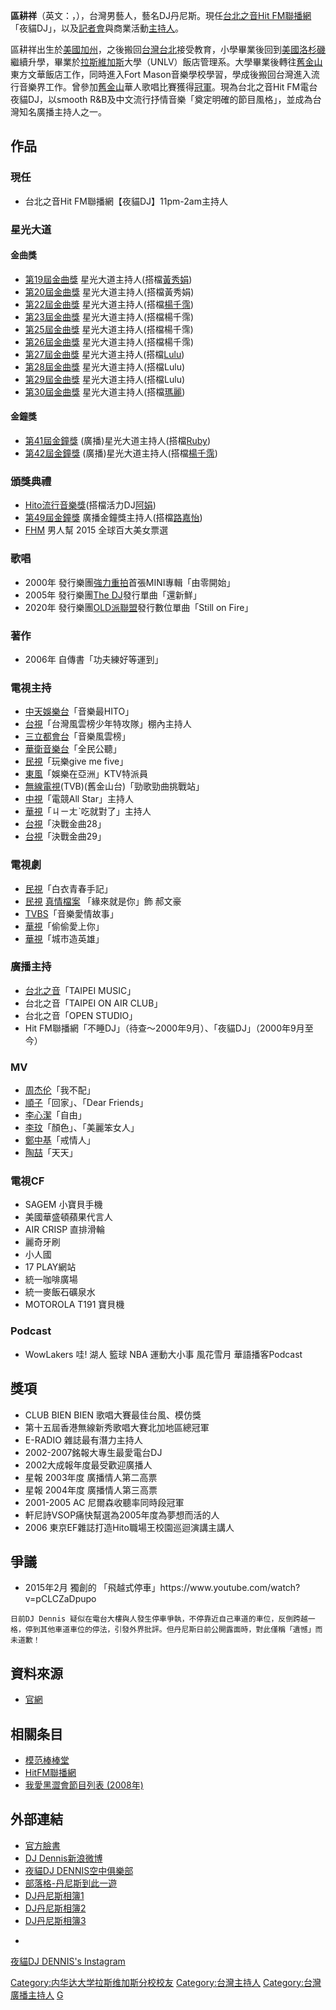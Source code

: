 {{藝人
| 姓名 = Dennis
| 類型 = 男藝人
| 圖片 = Dennis Au 20121109.jpg
| 圖片尺寸 = 260px
| 圖片簡介 = 穿著PoWoW T恤的DJ Dennis
| 原名 = 區耕祥
| 羅馬拼音 = 
| 英文名 = Dennis Au
| 綽號 = D Man、Rodman、D Man Dennis
| 國籍 = {{USA}}
| 籍貫 =
| 出生日期 = {{Birth_date_and_age|1975|7|6}}
| 出生地點 = {{USA}}[[洛杉磯|洛杉磯]]
| 生肖 = 
| 職業 = [[電臺廣播|電臺廣播]][[DJ|DJ]]、[[主持人|主持人]]
| 語言 = [[英語|英語]]、[[華語|華語]]、[[粵語|粵語]]
| 專長 = 
| 三圍 = 
| 血型 =
| 體重 = 
| 教育程度 = [[美國|美國]][[內華達大學拉斯維加斯分校|內華達大學拉斯維加斯分校]]畢業 
| 宗教信仰 = 
| 音樂類型 = 
| 演奏樂器 = 
| 出身地 = {{USA}}[[洛杉磯|洛杉磯]]
| 出道作 = 
| 出道日期 = 
| 代表作 = 
| 活躍年代 = 
| 唱片公司 = 
| 經紀公司 =
| 網站 = [http://www.dennisau.org/ 夜貓DJ DENNIS空中俱樂部]
| 相關團體 = 強力重拍（已解散）、OLD派聯盟(2019年~)
| 電視節目 = 
| 舞臺劇 = 
| 書籍 = 
}}
'''區耕祥'''（英文：'''{{lang|en|Dennis Au}}'''，{{bd|1975年|7月6日}}），台灣男藝人，藝名DJ丹尼斯。現任[[Hit_FM|台北之音Hit FM聯播網]]「夜貓DJ」，以及[[記者會|記者會]]與商業活動[[主持人|主持人]]。

區耕祥出生於[[美國|美國]][[加州|加州]]，之後搬回[[台灣|台灣]][[台北|台北]]接受教育，小學畢業後回到[[美國|美國]][[洛杉磯|洛杉磯]]繼續升學，畢業於[[拉斯維加斯|拉斯維加斯]]大學（UNLV）飯店管理系。大學畢業後轉往[[舊金山|舊金山]]東方文華飯店工作，同時進入Fort Mason音樂學校學習，學成後搬回台灣進入流行音樂界工作。曾參加[[舊金山|舊金山]]華人歌唱比賽獲得[[冠軍|冠軍]]。現為台北之音Hit FM電台夜貓DJ，以smooth R&B及中文流行抒情音樂「奠定明確的節目風格」，並成為台灣知名廣播主持人之一。

==作品==
===現任===
*台北之音Hit FM聯播網【夜貓DJ】11pm-2am主持人

===星光大道===
====金曲獎====
*[[第19屆金曲獎|第19屆金曲獎]] 星光大道主持人(搭檔[[黃秀娟|黃秀娟]])
*[[第20屆金曲獎|第20屆金曲獎]] 星光大道主持人(搭檔黃秀娟)
*[[第22屆金曲獎|第22屆金曲獎]] 星光大道主持人(搭檔[[楊千霈|楊千霈]])
*[[第23屆金曲獎|第23屆金曲獎]] 星光大道主持人(搭檔楊千霈)
*[[第25屆金曲獎|第25屆金曲獎]] 星光大道主持人(搭檔楊千霈)
*[[第26屆金曲獎|第26屆金曲獎]] 星光大道主持人(搭檔楊千霈)
*[[第27屆金曲獎|第27屆金曲獎]] 星光大道主持人(搭檔[[黃路梓茵|Lulu]])
*[[第28屆金曲獎|第28屆金曲獎]] 星光大道主持人(搭檔Lulu)
*[[第29屆金曲獎|第29屆金曲獎]] 星光大道主持人(搭檔Lulu)
*[[第30屆金曲獎|第30屆金曲獎]] 星光大道主持人(搭檔[[吳瑪麗|瑪麗]])

====金鐘獎====
*[[第41屆金鐘獎|第41屆金鐘獎]] (廣播)星光大道主持人(搭檔[[盧春如|Ruby]])
*[[第42屆金鐘獎|第42屆金鐘獎]] (廣播)星光大道主持人(搭檔[[楊千霈|楊千霈]])

===頒獎典禮===
*[[Hito流行音樂獎|Hito流行音樂獎]](搭檔活力DJ[[阿娟|阿娟]])
*[[第49屆金鐘獎|第49屆金鐘獎]] 廣播金鐘獎主持人(搭檔[[路嘉怡|路嘉怡]])
*[[FHM|FHM]] 男人幫 2015 全球百大美女票選

===歌唱===
*2000年 發行樂團[[強力重拍|強力重拍]]首張MINI專輯「由零開始」
*2005年 發行樂團[[The_DJ|The DJ]]發行單曲「還新鮮」
*2020年 發行樂團[[OLD派聯盟|OLD派聯盟]]發行數位單曲「Still on Fire」

===著作===
*2006年 自傳書「功夫練好等運到」

===電視主持===
*[[中天娛樂台|中天娛樂台]]「音樂最HITO」
*[[台視|台視]]「台灣風雲榜少年特攻隊」棚內主持人
*[[三立都會台|三立都會台]]「音樂風雲榜」
*[[華衛音樂台|華衛音樂台]]「全民公聽」
*[[民視|民視]]「玩樂give me five」
*[[東風衛視|東風]]「娛樂在亞洲」KTV特派員
*[[電視廣播有限公司|無線電視]](TVB)(舊金山台)「勁歌勁曲挑戰站」
*[[中視無線台|中視]]「電競All Star」主持人
*[[華視|華視]]「ㄐㄧㄤˋ吃就對了」主持人
*[[台視|台視]]「決戰金曲28」
*[[台視|台視]]「決戰金曲29」

===電視劇===
*[[民視|民視]]「白衣青春手記」
*[[民視|民視]] [[真情檔案|真情檔案]] 「緣來就是你」飾 郝文豪
*[[TVBS|TVBS]]「音樂愛情故事」
*[[華視|華視]]「偷偷愛上你」
*[[華視|華視]]「城市造英雄」

===廣播主持===
*[[台北之音|台北之音]]「TAIPEI MUSIC」
*台北之音「TAIPEI ON AIR CLUB」
*台北之音「OPEN STUDIO」
*Hit FM聯播網「不睡DJ」（待查～2000年9月）、「夜貓DJ」（2000年9月至今）

===MV===
*[[周杰伦|周杰伦]]「我不配」
*[[順子|順子]]「回家」、「Dear Friends」
*[[李心潔|李心潔]]「自由」
*[[李玟|李玟]]「顏色」、「美麗笨女人」
*[[鄭中基|鄭中基]]「戒情人」
*[[陶喆|陶喆]]「天天」

===電視CF===
*SAGEM 小寶貝手機
*美國華盛頓蘋果代言人
*AIR CRISP 直排滑輪
*麗奇牙刷
*小人國
*17 PLAY網站
*統一咖啡廣場
*統一麥飯石礦泉水
*MOTOROLA T191 寶貝機

===Podcast===
*WowLakers 哇! 湖人 籃球 NBA 運動大小事 風花雪月 華語播客Podcast

==獎項==
*CLUB BIEN BIEN 歌唱大賽最佳台風、模仿獎
*第十五屆香港無線新秀歌唱大賽北加地區總冠軍
*E-RADIO 雜誌最有潛力主持人
*2002-2007銘報大專生最愛電台DJ
*2002大成報年度最受歡迎廣播人
*星報 2003年度 廣播情人第二高票
*星報 2004年度 廣播情人第三高票
*2001-2005 AC 尼爾森收聽率同時段冠軍
*軒尼詩VSOP痛快幫選為2005年度為夢想而活的人
*2006 東京EF雜誌打造Hito職場王校園巡迴演講主講人

==爭議==
*2015年2月 獨創的 「飛越式停車」https://www.youtube.com/watch?v=pCLCZaDpupo {{Wayback|url=https://www.youtube.com/watch?v=pCLCZaDpupo |date=20201023020716 }}
 日前DJ Dennis 疑似在電台大樓與人發生停車爭執，不停靠近自己車道的車位，反倒跨越一格，停到其他車道車位的停法，引發外界批評。但丹尼斯日前公開露面時，對此僅稱「遺憾」而未道歉！

==資料來源==
{{reflist}}
*[https://web.archive.org/web/20140701130559/http://www.dennisau.org/ 官網]

==相關条目==
*[[模范棒棒堂|模范棒棒堂]]
*[[HitFM聯播網|HitFM聯播網]]
*[[我愛黑澀會節目列表_(2008年)|我愛黑澀會節目列表 (2008年)]]

==外部連結==
<!-- 請勿加入非官方網站 -->
*[https://www.facebook.com/DJ.Dennis.Fans 官方臉書]{{Wayback|url=https://www.facebook.com/DJ.Dennis.Fans |date=20160113135725 }}
*[http://weibo.com/1789743615 DJ Dennis新浪微博]{{Wayback|url=http://weibo.com/1789743615 |date=20110830023616 }}
*[https://web.archive.org/web/20181119204134/http://www.dennisau.org/ 夜貓DJ DENNIS空中俱樂部]
*[http://djdennis.pixnet.net/blog 部落格-丹尼斯到此一遊]{{Wayback|url=http://djdennis.pixnet.net/blog |date=20120121192240 }}
*[http://dennisau.pixnet.net/album DJ丹尼斯相簿1]{{Wayback|url=http://dennisau.pixnet.net/album |date=20160304211810 }}
*[http://dennisau02.pixnet.net/album DJ丹尼斯相簿2]{{Wayback|url=http://dennisau02.pixnet.net/album |date=20081224081806 }}
*[http://dennisau03.pixnet.net/album DJ丹尼斯相簿3]{{Wayback|url=http://dennisau03.pixnet.net/album |date=20090228001037 }}

{{DEFAULTSORT:O}}
[[Category:内华达大学拉斯维加斯分校校友|Category:内华达大学拉斯维加斯分校校友]]
[[Category:台灣主持人|Category:台灣主持人]]
[[Category:台灣廣播主持人|Category:台灣廣播主持人]]
[[Category:區姓|G]]
*
[https://www.instagram.com/djdennisau/?utm_medium=copy_link 夜貓DJ DENNIS's Instagram]